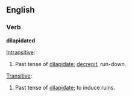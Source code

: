 ==English==

===Verb===
'''dilapidated'''

[[Intransitive]]:
# Past tense of [[dilapidate]]; [[decrepit]], run-down.

[[Transitive]]:
# Past tense of [[dilapidate]]; to induce ruins.